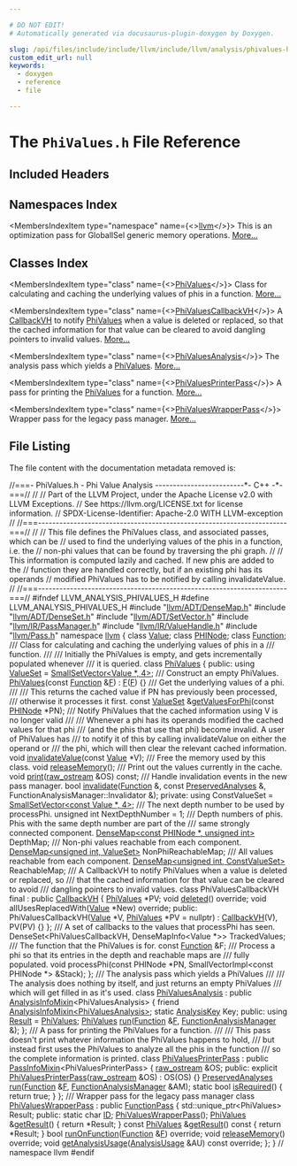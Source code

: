 ```yaml
---

# DO NOT EDIT!
# Automatically generated via docusaurus-plugin-doxygen by Doxygen.

slug: /api/files/include/include/llvm/include/llvm/analysis/phivalues-h
custom_edit_url: null
keywords:
  - doxygen
  - reference
  - file

---
```





# The `PhiValues.h` File Reference

<DoxygenPage pluginConfig={pluginConfig}>



## Included Headers

<IncludesList>
<IncludesListItem
  filePath="llvm/ADT/DenseMap.h"
  permalink="/docs/api/files/include/include/llvm/include/llvm/adt/densemap-h"
  isLocal="true" />
<IncludesListItem
  filePath="llvm/ADT/DenseSet.h"
  permalink="/docs/api/files/include/include/llvm/include/llvm/adt/denseset-h"
  isLocal="true" />
<IncludesListItem
  filePath="llvm/ADT/SetVector.h"
  permalink="/docs/api/files/include/include/llvm/include/llvm/adt/setvector-h"
  isLocal="true" />
<IncludesListItem
  filePath="llvm/IR/PassManager.h"
  permalink="/docs/api/files/include/include/llvm/include/llvm/ir/passmanager-h"
  isLocal="true" />
<IncludesListItem
  filePath="llvm/IR/ValueHandle.h"
  permalink="/docs/api/files/include/include/llvm/include/llvm/ir/valuehandle-h"
  isLocal="true" />
<IncludesListItem
  filePath="llvm/Pass.h"
  permalink="/docs/api/files/include/include/llvm/pass-h"
  isLocal="true" />
</IncludesList>

## Namespaces Index

<MembersIndex>

<MembersIndexItem
  type="namespace"
  name={<><a href="/docs/api/namespaces/llvm">llvm</a></>}>
This is an optimization pass for GlobalISel generic memory operations. <a href="/docs/api/namespaces/llvm/#details">More...</a>
</MembersIndexItem>

</MembersIndex>

## Classes Index

<MembersIndex>

<MembersIndexItem
  type="class"
  name={<><a href="/docs/api/classes/llvm/phivalues">PhiValues</a></>}>
Class for calculating and caching the underlying values of phis in a function. <a href="/docs/api/classes/llvm/phivalues/#details">More...</a>
</MembersIndexItem>

<MembersIndexItem
  type="class"
  name={<><a href="/docs/api/classes/llvm/phivalues/phivaluescallbackvh">PhiValuesCallbackVH</a></>}>
A <a href="/docs/api/classes/llvm/callbackvh">CallbackVH</a> to notify <a href="/docs/api/classes/llvm/phivalues">PhiValues</a> when a value is deleted or replaced, so that the cached information for that value can be cleared to avoid dangling pointers to invalid values. <a href="/docs/api/classes/llvm/phivalues/phivaluescallbackvh/#details">More...</a>
</MembersIndexItem>

<MembersIndexItem
  type="class"
  name={<><a href="/docs/api/classes/llvm/phivaluesanalysis">PhiValuesAnalysis</a></>}>
The analysis pass which yields a <a href="/docs/api/classes/llvm/phivalues">PhiValues</a>. <a href="/docs/api/classes/llvm/phivaluesanalysis/#details">More...</a>
</MembersIndexItem>

<MembersIndexItem
  type="class"
  name={<><a href="/docs/api/classes/llvm/phivaluesprinterpass">PhiValuesPrinterPass</a></>}>
A pass for printing the <a href="/docs/api/classes/llvm/phivalues">PhiValues</a> for a function. <a href="/docs/api/classes/llvm/phivaluesprinterpass/#details">More...</a>
</MembersIndexItem>

<MembersIndexItem
  type="class"
  name={<><a href="/docs/api/classes/llvm/phivalueswrapperpass">PhiValuesWrapperPass</a></>}>
Wrapper pass for the legacy pass manager. <a href="/docs/api/classes/llvm/phivalueswrapperpass/#details">More...</a>
</MembersIndexItem>

</MembersIndex>


## File Listing

The file content with the documentation metadata removed is:

<ProgramListing>

<Link id="l00001" /><CodeLine lineNumber="1"><Highlight kind="comment">//===- PhiValues.h - Phi Value Analysis -------------------------&#42;- C++ -&#42;-===//</Highlight><Highlight kind="normal"></Highlight></CodeLine>
<Link id="l00002" /><CodeLine lineNumber="2"><Highlight kind="normal"></Highlight><Highlight kind="comment">//</Highlight><Highlight kind="normal"></Highlight></CodeLine>
<Link id="l00003" /><CodeLine lineNumber="3"><Highlight kind="normal"></Highlight><Highlight kind="comment">// Part of the LLVM Project, under the Apache License v2.0 with LLVM Exceptions.</Highlight><Highlight kind="normal"></Highlight></CodeLine>
<Link id="l00004" /><CodeLine lineNumber="4"><Highlight kind="normal"></Highlight><Highlight kind="comment">// See https://llvm.org/LICENSE.txt for license information.</Highlight><Highlight kind="normal"></Highlight></CodeLine>
<Link id="l00005" /><CodeLine lineNumber="5"><Highlight kind="normal"></Highlight><Highlight kind="comment">// SPDX-License-Identifier: Apache-2.0 WITH LLVM-exception</Highlight><Highlight kind="normal"></Highlight></CodeLine>
<Link id="l00006" /><CodeLine lineNumber="6"><Highlight kind="normal"></Highlight><Highlight kind="comment">//</Highlight><Highlight kind="normal"></Highlight></CodeLine>
<Link id="l00007" /><CodeLine lineNumber="7"><Highlight kind="normal"></Highlight><Highlight kind="comment">//===----------------------------------------------------------------------===//</Highlight><Highlight kind="normal"></Highlight></CodeLine>
<Link id="l00008" /><CodeLine lineNumber="8"><Highlight kind="normal"></Highlight><Highlight kind="comment">//</Highlight><Highlight kind="normal"></Highlight></CodeLine>
<Link id="l00009" /><CodeLine lineNumber="9"><Highlight kind="normal"></Highlight><Highlight kind="comment">// This file defines the PhiValues class, and associated passes, which can be</Highlight><Highlight kind="normal"></Highlight></CodeLine>
<Link id="l00010" /><CodeLine lineNumber="10"><Highlight kind="normal"></Highlight><Highlight kind="comment">// used to find the underlying values of the phis in a function, i.e. the</Highlight><Highlight kind="normal"></Highlight></CodeLine>
<Link id="l00011" /><CodeLine lineNumber="11"><Highlight kind="normal"></Highlight><Highlight kind="comment">// non-phi values that can be found by traversing the phi graph.</Highlight><Highlight kind="normal"></Highlight></CodeLine>
<Link id="l00012" /><CodeLine lineNumber="12"><Highlight kind="normal"></Highlight><Highlight kind="comment">//</Highlight><Highlight kind="normal"></Highlight></CodeLine>
<Link id="l00013" /><CodeLine lineNumber="13"><Highlight kind="normal"></Highlight><Highlight kind="comment">// This information is computed lazily and cached. If new phis are added to the</Highlight><Highlight kind="normal"></Highlight></CodeLine>
<Link id="l00014" /><CodeLine lineNumber="14"><Highlight kind="normal"></Highlight><Highlight kind="comment">// function they are handled correctly, but if an existing phi has its operands</Highlight><Highlight kind="normal"></Highlight></CodeLine>
<Link id="l00015" /><CodeLine lineNumber="15"><Highlight kind="normal"></Highlight><Highlight kind="comment">// modified PhiValues has to be notified by calling invalidateValue.</Highlight><Highlight kind="normal"></Highlight></CodeLine>
<Link id="l00016" /><CodeLine lineNumber="16"><Highlight kind="normal"></Highlight><Highlight kind="comment">//</Highlight><Highlight kind="normal"></Highlight></CodeLine>
<Link id="l00017" /><CodeLine lineNumber="17"><Highlight kind="normal"></Highlight><Highlight kind="comment">//===----------------------------------------------------------------------===//</Highlight><Highlight kind="normal"></Highlight></CodeLine>
<Link id="l00018" /><CodeLine lineNumber="18"><Highlight kind="normal"></Highlight></CodeLine>
<Link id="l00019" /><CodeLine lineNumber="19"><Highlight kind="normal"></Highlight><Highlight kind="preprocessor">#ifndef LLVM&#95;ANALYSIS&#95;PHIVALUES&#95;H</Highlight><Highlight kind="normal"></Highlight></CodeLine>
<Link id="l00020" /><CodeLine lineNumber="20"><Highlight kind="normal"></Highlight><Highlight kind="preprocessor">#define LLVM&#95;ANALYSIS&#95;PHIVALUES&#95;H</Highlight><Highlight kind="normal"></Highlight></CodeLine>
<Link id="l00021" /><CodeLine lineNumber="21"><Highlight kind="normal"></Highlight></CodeLine>
<Link id="l00022" /><CodeLine lineNumber="22"><Highlight kind="normal"></Highlight><Highlight kind="preprocessor">#include &quot;<a href="/docs/api/files/include/include/llvm/include/llvm/adt/densemap-h">llvm/ADT/DenseMap.h</a>&quot;</Highlight><Highlight kind="normal"></Highlight></CodeLine>
<Link id="l00023" /><CodeLine lineNumber="23"><Highlight kind="normal"></Highlight><Highlight kind="preprocessor">#include &quot;<a href="/docs/api/files/include/include/llvm/include/llvm/adt/denseset-h">llvm/ADT/DenseSet.h</a>&quot;</Highlight><Highlight kind="normal"></Highlight></CodeLine>
<Link id="l00024" /><CodeLine lineNumber="24"><Highlight kind="normal"></Highlight><Highlight kind="preprocessor">#include &quot;<a href="/docs/api/files/include/include/llvm/include/llvm/adt/setvector-h">llvm/ADT/SetVector.h</a>&quot;</Highlight><Highlight kind="normal"></Highlight></CodeLine>
<Link id="l00025" /><CodeLine lineNumber="25"><Highlight kind="normal"></Highlight><Highlight kind="preprocessor">#include &quot;<a href="/docs/api/files/include/include/llvm/include/llvm/ir/passmanager-h">llvm/IR/PassManager.h</a>&quot;</Highlight><Highlight kind="normal"></Highlight></CodeLine>
<Link id="l00026" /><CodeLine lineNumber="26"><Highlight kind="normal"></Highlight><Highlight kind="preprocessor">#include &quot;<a href="/docs/api/files/include/include/llvm/include/llvm/ir/valuehandle-h">llvm/IR/ValueHandle.h</a>&quot;</Highlight><Highlight kind="normal"></Highlight></CodeLine>
<Link id="l00027" /><CodeLine lineNumber="27"><Highlight kind="normal"></Highlight><Highlight kind="preprocessor">#include &quot;<a href="/docs/api/files/include/include/llvm/pass-h">llvm/Pass.h</a>&quot;</Highlight><Highlight kind="normal"></Highlight></CodeLine>
<Link id="l00028" /><CodeLine lineNumber="28"><Highlight kind="normal"></Highlight></CodeLine>
<Link id="l00029" /><CodeLine lineNumber="29"><Highlight kind="normal"></Highlight><Highlight kind="keyword">namespace </Highlight><Highlight kind="normal"><a href="/docs/api/namespaces/llvm">llvm</a> &#123;</Highlight></CodeLine>
<Link id="l00030" /><CodeLine lineNumber="30"><Highlight kind="normal"></Highlight></CodeLine>
<Link id="l00031" /><CodeLine lineNumber="31"><Highlight kind="normal"></Highlight><Highlight kind="keyword">class </Highlight><Highlight kind="normal"><a href="/docs/api/classes/llvm/value">Value</a>;</Highlight></CodeLine>
<Link id="l00032" /><CodeLine lineNumber="32"><Highlight kind="normal"></Highlight><Highlight kind="keyword">class </Highlight><Highlight kind="normal"><a href="/docs/api/classes/llvm/phinode">PHINode</a>;</Highlight></CodeLine>
<Link id="l00033" /><CodeLine lineNumber="33"><Highlight kind="normal"></Highlight><Highlight kind="keyword">class </Highlight><Highlight kind="normal"><a href="/docs/api/classes/llvm/function">Function</a>;</Highlight></CodeLine>
<Link id="l00034" /><CodeLine lineNumber="34"><Highlight kind="normal"></Highlight><Highlight kind="comment"></Highlight></CodeLine>
<Link id="l00035" /><CodeLine lineNumber="35"><Highlight kind="comment">/// Class for calculating and caching the underlying values of phis in a</Highlight></CodeLine>
<Link id="l00036" /><CodeLine lineNumber="36"><Highlight kind="comment">/// function.</Highlight></CodeLine>
<Link id="l00037" /><CodeLine lineNumber="37"><Highlight kind="comment">///</Highlight></CodeLine>
<Link id="l00038" /><CodeLine lineNumber="38"><Highlight kind="comment">/// Initially the PhiValues is empty, and gets incrementally populated whenever</Highlight></CodeLine>
<Link id="l00039" /><CodeLine lineNumber="39"><Highlight kind="comment">/// it is queried.</Highlight><Highlight kind="normal"></Highlight></CodeLine>
<Link id="l00040" /><CodeLine lineNumber="40" lineLink="/docs/api/classes/llvm/phivalues"><Highlight kind="normal"></Highlight><Highlight kind="keyword">class </Highlight><Highlight kind="normal"><a href="/docs/api/classes/llvm/phivalues/#ae44269d0c79d13c6956e6e1a3eb330c7">PhiValues</a> &#123;</Highlight></CodeLine>
<Link id="l00041" /><CodeLine lineNumber="41"><Highlight kind="normal"></Highlight><Highlight kind="keyword">public</Highlight><Highlight kind="normal">:</Highlight></CodeLine>
<Link id="l00042" /><CodeLine lineNumber="42" lineLink="/docs/api/classes/llvm/phivalues/#a6993f1aa15a57ec360043c1a58652e85"><Highlight kind="normal">  </Highlight><Highlight kind="keyword">using </Highlight><Highlight kind="normal"><a href="/docs/api/classes/llvm/phivalues/#a6993f1aa15a57ec360043c1a58652e85">ValueSet</a> = <a href="/docs/api/classes/llvm/smallsetvector">SmallSetVector&lt;Value &#42;, 4&gt;</a>;</Highlight></CodeLine>
<Link id="l00043" /><CodeLine lineNumber="43"><Highlight kind="normal"></Highlight><Highlight kind="comment"></Highlight></CodeLine>
<Link id="l00044" /><CodeLine lineNumber="44"><Highlight kind="comment">  /// Construct an empty PhiValues.</Highlight><Highlight kind="normal"></Highlight></CodeLine>
<Link id="l00045" /><CodeLine lineNumber="45" lineLink="/docs/api/classes/llvm/phivalues/#ae44269d0c79d13c6956e6e1a3eb330c7"><Highlight kind="normal">  <a href="/docs/api/classes/llvm/phivalues/#ae44269d0c79d13c6956e6e1a3eb330c7">PhiValues</a>(</Highlight><Highlight kind="keyword">const</Highlight><Highlight kind="normal"> <a href="/docs/api/classes/llvm/function">Function</a> &amp;<a href="/docs/api/files/lib/lib/support/md5-cpp/#a96d73bbd7af15cb1fc38c3f4a3bd82e9">F</a>) : <a href="/docs/api/files/lib/lib/support/md5-cpp/#a96d73bbd7af15cb1fc38c3f4a3bd82e9">F</a>(<a href="/docs/api/files/lib/lib/support/md5-cpp/#a96d73bbd7af15cb1fc38c3f4a3bd82e9">F</a>) &#123;&#125;</Highlight></CodeLine>
<Link id="l00046" /><CodeLine lineNumber="46"><Highlight kind="normal"></Highlight><Highlight kind="comment"></Highlight></CodeLine>
<Link id="l00047" /><CodeLine lineNumber="47"><Highlight kind="comment">  /// Get the underlying values of a phi.</Highlight></CodeLine>
<Link id="l00048" /><CodeLine lineNumber="48"><Highlight kind="comment">  ///</Highlight></CodeLine>
<Link id="l00049" /><CodeLine lineNumber="49"><Highlight kind="comment">  /// This returns the cached value if PN has previously been processed,</Highlight></CodeLine>
<Link id="l00050" /><CodeLine lineNumber="50"><Highlight kind="comment">  /// otherwise it processes it first.</Highlight><Highlight kind="normal"></Highlight></CodeLine>
<Link id="l00051" /><CodeLine lineNumber="51"><Highlight kind="normal">  </Highlight><Highlight kind="keyword">const</Highlight><Highlight kind="normal"> <a href="/docs/api/classes/llvm/phivalues/#a6993f1aa15a57ec360043c1a58652e85">ValueSet</a> &amp;<a href="/docs/api/classes/llvm/phivalues/#a5b49f5e79199f2d8e4eac36021fa7ca9">getValuesForPhi</a>(</Highlight><Highlight kind="keyword">const</Highlight><Highlight kind="normal"> <a href="/docs/api/classes/llvm/phinode">PHINode</a> &#42;PN);</Highlight></CodeLine>
<Link id="l00052" /><CodeLine lineNumber="52"><Highlight kind="normal"></Highlight><Highlight kind="comment"></Highlight></CodeLine>
<Link id="l00053" /><CodeLine lineNumber="53"><Highlight kind="comment">  /// Notify PhiValues that the cached information using V is no longer valid</Highlight></CodeLine>
<Link id="l00054" /><CodeLine lineNumber="54"><Highlight kind="comment">  ///</Highlight></CodeLine>
<Link id="l00055" /><CodeLine lineNumber="55"><Highlight kind="comment">  /// Whenever a phi has its operands modified the cached values for that phi</Highlight></CodeLine>
<Link id="l00056" /><CodeLine lineNumber="56"><Highlight kind="comment">  /// (and the phis that use that phi) become invalid. A user of PhiValues has</Highlight></CodeLine>
<Link id="l00057" /><CodeLine lineNumber="57"><Highlight kind="comment">  /// to notify it of this by calling invalidateValue on either the operand or</Highlight></CodeLine>
<Link id="l00058" /><CodeLine lineNumber="58"><Highlight kind="comment">  /// the phi, which will then clear the relevant cached information.</Highlight><Highlight kind="normal"></Highlight></CodeLine>
<Link id="l00059" /><CodeLine lineNumber="59"><Highlight kind="normal">  </Highlight><Highlight kind="keywordtype">void</Highlight><Highlight kind="normal"> <a href="/docs/api/classes/llvm/phivalues/#a1f338cd311db969863e0560bed619bf5">invalidateValue</a>(</Highlight><Highlight kind="keyword">const</Highlight><Highlight kind="normal"> <a href="/docs/api/classes/llvm/value">Value</a> &#42;V);</Highlight></CodeLine>
<Link id="l00060" /><CodeLine lineNumber="60"><Highlight kind="normal"></Highlight><Highlight kind="comment"></Highlight></CodeLine>
<Link id="l00061" /><CodeLine lineNumber="61"><Highlight kind="comment">  /// Free the memory used by this class.</Highlight><Highlight kind="normal"></Highlight></CodeLine>
<Link id="l00062" /><CodeLine lineNumber="62"><Highlight kind="normal">  </Highlight><Highlight kind="keywordtype">void</Highlight><Highlight kind="normal"> <a href="/docs/api/classes/llvm/phivalues/#a8f77f97112f7ed896d61dd2a759eb5f9">releaseMemory</a>();</Highlight></CodeLine>
<Link id="l00063" /><CodeLine lineNumber="63"><Highlight kind="normal"></Highlight><Highlight kind="comment"></Highlight></CodeLine>
<Link id="l00064" /><CodeLine lineNumber="64"><Highlight kind="comment">  /// Print out the values currently in the cache.</Highlight><Highlight kind="normal"></Highlight></CodeLine>
<Link id="l00065" /><CodeLine lineNumber="65"><Highlight kind="normal">  </Highlight><Highlight kind="keywordtype">void</Highlight><Highlight kind="normal"> <a href="/docs/api/classes/llvm/phivalues/#adea7214b948710e46784edabd9c9dd79">print</a>(<a href="/docs/api/classes/llvm/raw-ostream">raw&#95;ostream</a> &amp;OS) </Highlight><Highlight kind="keyword">const</Highlight><Highlight kind="normal">;</Highlight></CodeLine>
<Link id="l00066" /><CodeLine lineNumber="66"><Highlight kind="normal"></Highlight><Highlight kind="comment"></Highlight></CodeLine>
<Link id="l00067" /><CodeLine lineNumber="67"><Highlight kind="comment">  /// Handle invalidation events in the new pass manager.</Highlight><Highlight kind="normal"></Highlight></CodeLine>
<Link id="l00068" /><CodeLine lineNumber="68"><Highlight kind="normal">  </Highlight><Highlight kind="keywordtype">bool</Highlight><Highlight kind="normal"> <a href="/docs/api/classes/llvm/phivalues/#a88bf36667a2c9280d2ce163c7c57e716">invalidate</a>(<a href="/docs/api/classes/llvm/function">Function</a> &amp;, </Highlight><Highlight kind="keyword">const</Highlight><Highlight kind="normal"> <a href="/docs/api/classes/llvm/preservedanalyses">PreservedAnalyses</a> &amp;,</Highlight></CodeLine>
<Link id="l00069" /><CodeLine lineNumber="69"><Highlight kind="normal">                  FunctionAnalysisManager::Invalidator &amp;);</Highlight></CodeLine>
<Link id="l00070" /><CodeLine lineNumber="70"><Highlight kind="normal"></Highlight></CodeLine>
<Link id="l00071" /><CodeLine lineNumber="71"><Highlight kind="normal"></Highlight><Highlight kind="keyword">private</Highlight><Highlight kind="normal">:</Highlight></CodeLine>
<Link id="l00072" /><CodeLine lineNumber="72"><Highlight kind="normal">  </Highlight><Highlight kind="keyword">using </Highlight><Highlight kind="normal">ConstValueSet = <a href="/docs/api/classes/llvm/smallsetvector">SmallSetVector&lt;const Value &#42;, 4&gt;</a>;</Highlight></CodeLine>
<Link id="l00073" /><CodeLine lineNumber="73"><Highlight kind="normal"></Highlight><Highlight kind="comment"></Highlight></CodeLine>
<Link id="l00074" /><CodeLine lineNumber="74"><Highlight kind="comment">  /// The next depth number to be used by processPhi.</Highlight><Highlight kind="normal"></Highlight></CodeLine>
<Link id="l00075" /><CodeLine lineNumber="75"><Highlight kind="normal">  </Highlight><Highlight kind="keywordtype">unsigned</Highlight><Highlight kind="normal"> </Highlight><Highlight kind="keywordtype">int</Highlight><Highlight kind="normal"> NextDepthNumber = 1;</Highlight></CodeLine>
<Link id="l00076" /><CodeLine lineNumber="76"><Highlight kind="normal"></Highlight><Highlight kind="comment"></Highlight></CodeLine>
<Link id="l00077" /><CodeLine lineNumber="77"><Highlight kind="comment">  /// Depth numbers of phis. Phis with the same depth number are part of the</Highlight></CodeLine>
<Link id="l00078" /><CodeLine lineNumber="78"><Highlight kind="comment">  /// same strongly connected component.</Highlight><Highlight kind="normal"></Highlight></CodeLine>
<Link id="l00079" /><CodeLine lineNumber="79"><Highlight kind="normal">  <a href="/docs/api/classes/llvm/densemap">DenseMap&lt;const PHINode &#42;, unsigned int&gt;</a> DepthMap;</Highlight></CodeLine>
<Link id="l00080" /><CodeLine lineNumber="80"><Highlight kind="normal"></Highlight><Highlight kind="comment"></Highlight></CodeLine>
<Link id="l00081" /><CodeLine lineNumber="81"><Highlight kind="comment">  /// Non-phi values reachable from each component.</Highlight><Highlight kind="normal"></Highlight></CodeLine>
<Link id="l00082" /><CodeLine lineNumber="82"><Highlight kind="normal">  <a href="/docs/api/classes/llvm/densemap">DenseMap&lt;unsigned int, ValueSet&gt;</a> NonPhiReachableMap;</Highlight></CodeLine>
<Link id="l00083" /><CodeLine lineNumber="83"><Highlight kind="normal"></Highlight><Highlight kind="comment"></Highlight></CodeLine>
<Link id="l00084" /><CodeLine lineNumber="84"><Highlight kind="comment">  /// All values reachable from each component.</Highlight><Highlight kind="normal"></Highlight></CodeLine>
<Link id="l00085" /><CodeLine lineNumber="85"><Highlight kind="normal">  <a href="/docs/api/classes/llvm/densemap">DenseMap&lt;unsigned int, ConstValueSet&gt;</a> ReachableMap;</Highlight></CodeLine>
<Link id="l00086" /><CodeLine lineNumber="86"><Highlight kind="normal"></Highlight><Highlight kind="comment"></Highlight></CodeLine>
<Link id="l00087" /><CodeLine lineNumber="87"><Highlight kind="comment">  /// A CallbackVH to notify PhiValues when a value is deleted or replaced, so</Highlight></CodeLine>
<Link id="l00088" /><CodeLine lineNumber="88"><Highlight kind="comment">  /// that the cached information for that value can be cleared to avoid</Highlight></CodeLine>
<Link id="l00089" /><CodeLine lineNumber="89"><Highlight kind="comment">  /// dangling pointers to invalid values.</Highlight><Highlight kind="normal"></Highlight></CodeLine>
<Link id="l00090" /><CodeLine lineNumber="90"><Highlight kind="normal">  </Highlight><Highlight kind="keyword">class </Highlight><Highlight kind="normal">PhiValuesCallbackVH final : </Highlight><Highlight kind="keyword">public</Highlight><Highlight kind="normal"> <a href="/docs/api/classes/llvm/callbackvh">CallbackVH</a> &#123;</Highlight></CodeLine>
<Link id="l00091" /><CodeLine lineNumber="91"><Highlight kind="normal">    <a href="/docs/api/classes/llvm/phivalues">PhiValues</a> &#42;PV;</Highlight></CodeLine>
<Link id="l00092" /><CodeLine lineNumber="92"><Highlight kind="normal">    </Highlight><Highlight kind="keywordtype">void</Highlight><Highlight kind="normal"> <a href="/docs/api/classes/llvm/callbackvh/#a93891950be05a0bae5743979913e13f3">deleted</a>() </Highlight><Highlight kind="keyword">override</Highlight><Highlight kind="normal">;</Highlight></CodeLine>
<Link id="l00093" /><CodeLine lineNumber="93"><Highlight kind="normal">    </Highlight><Highlight kind="keywordtype">void</Highlight><Highlight kind="normal"> allUsesReplacedWith(<a href="/docs/api/classes/llvm/value">Value</a> &#42;New) </Highlight><Highlight kind="keyword">override</Highlight><Highlight kind="normal">;</Highlight></CodeLine>
<Link id="l00094" /><CodeLine lineNumber="94"><Highlight kind="normal"></Highlight></CodeLine>
<Link id="l00095" /><CodeLine lineNumber="95"><Highlight kind="normal">  </Highlight><Highlight kind="keyword">public</Highlight><Highlight kind="normal">:</Highlight></CodeLine>
<Link id="l00096" /><CodeLine lineNumber="96"><Highlight kind="normal">    PhiValuesCallbackVH(<a href="/docs/api/classes/llvm/value">Value</a> &#42;V, <a href="/docs/api/classes/llvm/phivalues">PhiValues</a> &#42;PV = </Highlight><Highlight kind="keyword">nullptr</Highlight><Highlight kind="normal">)</Highlight></CodeLine>
<Link id="l00097" /><CodeLine lineNumber="97"><Highlight kind="normal">        : <a href="/docs/api/classes/llvm/callbackvh">CallbackVH</a>(V), PV(PV) &#123;&#125;</Highlight></CodeLine>
<Link id="l00098" /><CodeLine lineNumber="98"><Highlight kind="normal">  &#125;;</Highlight></CodeLine>
<Link id="l00099" /><CodeLine lineNumber="99"><Highlight kind="normal"></Highlight><Highlight kind="comment"></Highlight></CodeLine>
<Link id="l00100" /><CodeLine lineNumber="100"><Highlight kind="comment">  /// A set of callbacks to the values that processPhi has seen.</Highlight><Highlight kind="normal"></Highlight></CodeLine>
<Link id="l00101" /><CodeLine lineNumber="101"><Highlight kind="normal">  DenseSet&lt;PhiValuesCallbackVH, DenseMapInfo&lt;Value &#42;&gt;&gt; TrackedValues;</Highlight></CodeLine>
<Link id="l00102" /><CodeLine lineNumber="102"><Highlight kind="normal"></Highlight><Highlight kind="comment"></Highlight></CodeLine>
<Link id="l00103" /><CodeLine lineNumber="103"><Highlight kind="comment">  /// The function that the PhiValues is for.</Highlight><Highlight kind="normal"></Highlight></CodeLine>
<Link id="l00104" /><CodeLine lineNumber="104"><Highlight kind="normal">  </Highlight><Highlight kind="keyword">const</Highlight><Highlight kind="normal"> <a href="/docs/api/namespaces/llvm/codeview/#adfebd8c4ae29ccd84c600c1e65d6b807a86408593c34af77fdd90df932f8b5261">Function</a> &amp;F;</Highlight></CodeLine>
<Link id="l00105" /><CodeLine lineNumber="105"><Highlight kind="normal"></Highlight><Highlight kind="comment"></Highlight></CodeLine>
<Link id="l00106" /><CodeLine lineNumber="106"><Highlight kind="comment">  /// Process a phi so that its entries in the depth and reachable maps are</Highlight></CodeLine>
<Link id="l00107" /><CodeLine lineNumber="107"><Highlight kind="comment">  /// fully populated.</Highlight><Highlight kind="normal"></Highlight></CodeLine>
<Link id="l00108" /><CodeLine lineNumber="108"><Highlight kind="normal">  </Highlight><Highlight kind="keywordtype">void</Highlight><Highlight kind="normal"> processPhi(</Highlight><Highlight kind="keyword">const</Highlight><Highlight kind="normal"> PHINode &#42;PN, SmallVectorImpl&lt;const PHINode &#42;&gt; &amp;Stack);</Highlight></CodeLine>
<Link id="l00109" /><CodeLine lineNumber="109"><Highlight kind="normal">&#125;;</Highlight></CodeLine>
<Link id="l00110" /><CodeLine lineNumber="110"><Highlight kind="normal"></Highlight><Highlight kind="comment"></Highlight></CodeLine>
<Link id="l00111" /><CodeLine lineNumber="111"><Highlight kind="comment">/// The analysis pass which yields a PhiValues</Highlight></CodeLine>
<Link id="l00112" /><CodeLine lineNumber="112"><Highlight kind="comment">///</Highlight></CodeLine>
<Link id="l00113" /><CodeLine lineNumber="113"><Highlight kind="comment">/// The analysis does nothing by itself, and just returns an empty PhiValues</Highlight></CodeLine>
<Link id="l00114" /><CodeLine lineNumber="114"><Highlight kind="comment">/// which will get filled in as it&#39;s used.</Highlight><Highlight kind="normal"></Highlight></CodeLine>
<Link id="l00115" /><CodeLine lineNumber="115" lineLink="/docs/api/classes/llvm/phivaluesanalysis"><Highlight kind="normal"></Highlight><Highlight kind="keyword">class </Highlight><Highlight kind="normal"><a href="/docs/api/classes/llvm/phivaluesanalysis">PhiValuesAnalysis</a> : </Highlight><Highlight kind="keyword">public</Highlight><Highlight kind="normal"> <a href="/docs/api/structs/llvm/analysisinfomixin">AnalysisInfoMixin</a>&lt;PhiValuesAnalysis&gt; &#123;</Highlight></CodeLine>
<Link id="l00116" /><CodeLine lineNumber="116"><Highlight kind="normal">  </Highlight><Highlight kind="keyword">friend</Highlight><Highlight kind="normal"> <a href="/docs/api/structs/llvm/analysisinfomixin">AnalysisInfoMixin&lt;PhiValuesAnalysis&gt;</a>;</Highlight></CodeLine>
<Link id="l00117" /><CodeLine lineNumber="117"><Highlight kind="normal">  </Highlight><Highlight kind="keyword">static</Highlight><Highlight kind="normal"> <a href="/docs/api/structs/llvm/analysiskey">AnalysisKey</a> Key;</Highlight></CodeLine>
<Link id="l00118" /><CodeLine lineNumber="118"><Highlight kind="normal"></Highlight></CodeLine>
<Link id="l00119" /><CodeLine lineNumber="119"><Highlight kind="normal"></Highlight><Highlight kind="keyword">public</Highlight><Highlight kind="normal">:</Highlight></CodeLine>
<Link id="l00120" /><CodeLine lineNumber="120" lineLink="/docs/api/classes/llvm/phivaluesanalysis/#a1546988059b86677a6ad225d93336605"><Highlight kind="normal">  </Highlight><Highlight kind="keyword">using </Highlight><Highlight kind="normal"><a href="/docs/api/classes/llvm/phivaluesanalysis/#a1546988059b86677a6ad225d93336605">Result</a> = <a href="/docs/api/classes/llvm/phivalues">PhiValues</a>;</Highlight></CodeLine>
<Link id="l00121" /><CodeLine lineNumber="121"><Highlight kind="normal">  <a href="/docs/api/classes/llvm/phivalues">PhiValues</a> <a href="/docs/api/classes/llvm/phivaluesanalysis/#a76efcdc39f3fc689774067e3b0e3d463">run</a>(<a href="/docs/api/classes/llvm/function">Function</a> &amp;<a href="/docs/api/files/lib/lib/support/md5-cpp/#a96d73bbd7af15cb1fc38c3f4a3bd82e9">F</a>, <a href="/docs/api/namespaces/llvm/#adce09a5a0de0e3177eb00e932734af2f">FunctionAnalysisManager</a> &amp;);</Highlight></CodeLine>
<Link id="l00122" /><CodeLine lineNumber="122"><Highlight kind="normal">&#125;;</Highlight></CodeLine>
<Link id="l00123" /><CodeLine lineNumber="123"><Highlight kind="normal"></Highlight><Highlight kind="comment"></Highlight></CodeLine>
<Link id="l00124" /><CodeLine lineNumber="124"><Highlight kind="comment">/// A pass for printing the PhiValues for a function.</Highlight></CodeLine>
<Link id="l00125" /><CodeLine lineNumber="125"><Highlight kind="comment">///</Highlight></CodeLine>
<Link id="l00126" /><CodeLine lineNumber="126"><Highlight kind="comment">/// This pass doesn&#39;t print whatever information the PhiValues happens to hold,</Highlight></CodeLine>
<Link id="l00127" /><CodeLine lineNumber="127"><Highlight kind="comment">/// but instead first uses the PhiValues to analyze all the phis in the function</Highlight></CodeLine>
<Link id="l00128" /><CodeLine lineNumber="128"><Highlight kind="comment">/// so the complete information is printed.</Highlight><Highlight kind="normal"></Highlight></CodeLine>
<Link id="l00129" /><CodeLine lineNumber="129" lineLink="/docs/api/classes/llvm/phivaluesprinterpass"><Highlight kind="normal"></Highlight><Highlight kind="keyword">class </Highlight><Highlight kind="normal"><a href="/docs/api/classes/llvm/phivaluesprinterpass/#abdbf0f188b2ab833efd03df805956980">PhiValuesPrinterPass</a> : </Highlight><Highlight kind="keyword">public</Highlight><Highlight kind="normal"> <a href="/docs/api/structs/llvm/passinfomixin">PassInfoMixin</a>&lt;PhiValuesPrinterPass&gt; &#123;</Highlight></CodeLine>
<Link id="l00130" /><CodeLine lineNumber="130"><Highlight kind="normal">  <a href="/docs/api/classes/llvm/raw-ostream">raw&#95;ostream</a> &amp;OS;</Highlight></CodeLine>
<Link id="l00131" /><CodeLine lineNumber="131"><Highlight kind="normal"></Highlight></CodeLine>
<Link id="l00132" /><CodeLine lineNumber="132"><Highlight kind="normal"></Highlight><Highlight kind="keyword">public</Highlight><Highlight kind="normal">:</Highlight></CodeLine>
<Link id="l00133" /><CodeLine lineNumber="133" lineLink="/docs/api/classes/llvm/phivaluesprinterpass/#abdbf0f188b2ab833efd03df805956980"><Highlight kind="normal">  </Highlight><Highlight kind="keyword">explicit</Highlight><Highlight kind="normal"> <a href="/docs/api/classes/llvm/phivaluesprinterpass/#abdbf0f188b2ab833efd03df805956980">PhiValuesPrinterPass</a>(<a href="/docs/api/classes/llvm/raw-ostream">raw&#95;ostream</a> &amp;OS) : OS(OS) &#123;&#125;</Highlight></CodeLine>
<Link id="l00134" /><CodeLine lineNumber="134"><Highlight kind="normal">  <a href="/docs/api/classes/llvm/preservedanalyses">PreservedAnalyses</a> <a href="/docs/api/classes/llvm/phivaluesprinterpass/#a21d9889708699714c41846b90164e285">run</a>(<a href="/docs/api/classes/llvm/function">Function</a> &amp;<a href="/docs/api/files/lib/lib/support/md5-cpp/#a96d73bbd7af15cb1fc38c3f4a3bd82e9">F</a>, <a href="/docs/api/namespaces/llvm/#adce09a5a0de0e3177eb00e932734af2f">FunctionAnalysisManager</a> &amp;AM);</Highlight></CodeLine>
<Link id="l00135" /><CodeLine lineNumber="135" lineLink="/docs/api/classes/llvm/phivaluesprinterpass/#a1d08c16c8273cc5e9f01d319add48c31"><Highlight kind="normal">  </Highlight><Highlight kind="keyword">static</Highlight><Highlight kind="normal"> </Highlight><Highlight kind="keywordtype">bool</Highlight><Highlight kind="normal"> <a href="/docs/api/classes/llvm/phivaluesprinterpass/#a1d08c16c8273cc5e9f01d319add48c31">isRequired</a>() &#123; </Highlight><Highlight kind="keywordflow">return</Highlight><Highlight kind="normal"> </Highlight><Highlight kind="keyword">true</Highlight><Highlight kind="normal">; &#125;</Highlight></CodeLine>
<Link id="l00136" /><CodeLine lineNumber="136"><Highlight kind="normal">&#125;;</Highlight></CodeLine>
<Link id="l00137" /><CodeLine lineNumber="137"><Highlight kind="normal"></Highlight><Highlight kind="comment"></Highlight></CodeLine>
<Link id="l00138" /><CodeLine lineNumber="138"><Highlight kind="comment">/// Wrapper pass for the legacy pass manager</Highlight><Highlight kind="normal"></Highlight></CodeLine>
<Link id="l00139" /><CodeLine lineNumber="139" lineLink="/docs/api/classes/llvm/phivalueswrapperpass"><Highlight kind="normal"></Highlight><Highlight kind="keyword">class </Highlight><Highlight kind="normal"><a href="/docs/api/classes/llvm/phivalueswrapperpass/#a0df069d6a59cb3f956ec38bf4715e9af">PhiValuesWrapperPass</a> : </Highlight><Highlight kind="keyword">public</Highlight><Highlight kind="normal"> <a href="/docs/api/classes/llvm/functionpass/#a7691d83e3561f781cae4ce4a01bdfa93">FunctionPass</a> &#123;</Highlight></CodeLine>
<Link id="l00140" /><CodeLine lineNumber="140"><Highlight kind="normal">  std::unique&#95;ptr&lt;PhiValues&gt; Result;</Highlight></CodeLine>
<Link id="l00141" /><CodeLine lineNumber="141"><Highlight kind="normal"></Highlight></CodeLine>
<Link id="l00142" /><CodeLine lineNumber="142"><Highlight kind="normal"></Highlight><Highlight kind="keyword">public</Highlight><Highlight kind="normal">:</Highlight></CodeLine>
<Link id="l00143" /><CodeLine lineNumber="143" lineLink="/docs/api/classes/llvm/phivalueswrapperpass/#a4708fb722e00b45eb462bd12feb3773f"><Highlight kind="normal">  </Highlight><Highlight kind="keyword">static</Highlight><Highlight kind="normal"> </Highlight><Highlight kind="keywordtype">char</Highlight><Highlight kind="normal"> <a href="/docs/api/classes/llvm/phivalueswrapperpass/#a4708fb722e00b45eb462bd12feb3773f">ID</a>;</Highlight></CodeLine>
<Link id="l00144" /><CodeLine lineNumber="144"><Highlight kind="normal">  <a href="/docs/api/classes/llvm/phivalueswrapperpass/#a0df069d6a59cb3f956ec38bf4715e9af">PhiValuesWrapperPass</a>();</Highlight></CodeLine>
<Link id="l00145" /><CodeLine lineNumber="145"><Highlight kind="normal"></Highlight></CodeLine>
<Link id="l00146" /><CodeLine lineNumber="146" lineLink="/docs/api/classes/llvm/phivalueswrapperpass/#a7ad9c9340afcd3b46c5d046bed9e1068"><Highlight kind="normal">  <a href="/docs/api/classes/llvm/phivalues">PhiValues</a> &amp;<a href="/docs/api/classes/llvm/phivalueswrapperpass/#a7ad9c9340afcd3b46c5d046bed9e1068">getResult</a>() &#123; </Highlight><Highlight kind="keywordflow">return</Highlight><Highlight kind="normal"> &#42;Result; &#125;</Highlight></CodeLine>
<Link id="l00147" /><CodeLine lineNumber="147" lineLink="/docs/api/classes/llvm/phivalueswrapperpass/#af641e24c328c48e54146144158feacfc"><Highlight kind="normal">  </Highlight><Highlight kind="keyword">const</Highlight><Highlight kind="normal"> <a href="/docs/api/classes/llvm/phivalues">PhiValues</a> &amp;<a href="/docs/api/classes/llvm/phivalueswrapperpass/#af641e24c328c48e54146144158feacfc">getResult</a>()</Highlight><Highlight kind="keyword"> const </Highlight><Highlight kind="normal">&#123; </Highlight><Highlight kind="keywordflow">return</Highlight><Highlight kind="normal"> &#42;Result; &#125;</Highlight></CodeLine>
<Link id="l00148" /><CodeLine lineNumber="148"><Highlight kind="normal"></Highlight></CodeLine>
<Link id="l00149" /><CodeLine lineNumber="149"><Highlight kind="normal">  </Highlight><Highlight kind="keywordtype">bool</Highlight><Highlight kind="normal"> <a href="/docs/api/classes/llvm/phivalueswrapperpass/#a4df065218d73d04b4d61bd312915903b">runOnFunction</a>(<a href="/docs/api/classes/llvm/function">Function</a> &amp;<a href="/docs/api/files/lib/lib/support/md5-cpp/#a96d73bbd7af15cb1fc38c3f4a3bd82e9">F</a>) </Highlight><Highlight kind="keyword">override</Highlight><Highlight kind="normal">;</Highlight></CodeLine>
<Link id="l00150" /><CodeLine lineNumber="150"><Highlight kind="normal">  </Highlight><Highlight kind="keywordtype">void</Highlight><Highlight kind="normal"> <a href="/docs/api/classes/llvm/phivalueswrapperpass/#a1595b4e90e2c38edaac35a466fc15788">releaseMemory</a>() </Highlight><Highlight kind="keyword">override</Highlight><Highlight kind="normal">;</Highlight></CodeLine>
<Link id="l00151" /><CodeLine lineNumber="151"><Highlight kind="normal">  </Highlight><Highlight kind="keywordtype">void</Highlight><Highlight kind="normal"> <a href="/docs/api/classes/llvm/phivalueswrapperpass/#ad03f7cfb05488dfa41c64d829ca00361">getAnalysisUsage</a>(<a href="/docs/api/classes/llvm/analysisusage">AnalysisUsage</a> &amp;AU) </Highlight><Highlight kind="keyword">const override</Highlight><Highlight kind="normal">;</Highlight></CodeLine>
<Link id="l00152" /><CodeLine lineNumber="152"><Highlight kind="normal">&#125;;</Highlight></CodeLine>
<Link id="l00153" /><CodeLine lineNumber="153"><Highlight kind="normal"></Highlight></CodeLine>
<Link id="l00154" /><CodeLine lineNumber="154"><Highlight kind="normal">&#125; </Highlight><Highlight kind="comment">// namespace llvm</Highlight><Highlight kind="normal"></Highlight></CodeLine>
<Link id="l00155" /><CodeLine lineNumber="155"><Highlight kind="normal"></Highlight></CodeLine>
<Link id="l00156" /><CodeLine lineNumber="156"><Highlight kind="normal"></Highlight><Highlight kind="preprocessor">#endif</Highlight></CodeLine>

</ProgramListing>

</DoxygenPage>
